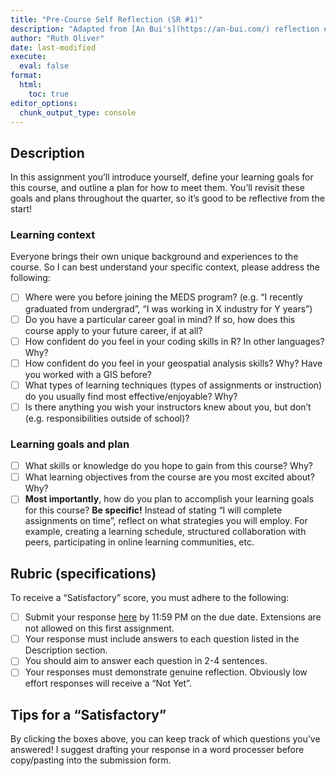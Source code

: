 ```yaml
---
title: "Pre-Course Self Reflection (SR #1)"
description: "Adapted from [An Bui's](https://an-bui.com/) reflection exercises in ENVS 193DS and Sam Csik's in [EDS 240](https://samanthacsik.github.io/EDS-240-data-viz/)"
author: "Ruth Oliver"
date: last-modified
execute: 
  eval: false
format:
  html:
    toc: true
editor_options: 
  chunk_output_type: console
---
```


## Description

In this assignment you'll introduce yourself, define your learning goals for this course, and outline a plan for how to meet them. You'll revisit these goals and plans throughout the quarter, so it's good to be reflective from the start!

### Learning context
Everyone brings their own unique background and experiences to the course. So I can best understand your specific context, please address the following:

- [ ] Where were you before joining the MEDS program? (e.g. "I recently graduated from undergrad", "I was working in X industry for Y years")
- [ ] Do you have a particular career goal in mind? If so, how does this course apply to your future career, if at all?
- [ ] How confident do you feel in your coding skills in R? In other languages? Why?
- [ ] How confident do you feel in your geospatial analysis skills? Why? Have you worked with a GIS before?
- [ ] What types of learning techniques (types of assignments or instruction) do you usually find most effective/enjoyable? Why?
- [ ] Is there anything you wish your instructors knew about you, but don't (e.g. responsibilities outside of school)?

### Learning goals and plan

- [ ] What skills or knowledge do you hope to gain from this course? Why?
- [ ] What learning objectives from the course are you most excited about? Why?
- [ ] **Most importantly**, how do you plan to accomplish your learning goals for this course? **Be specific!** Instead of stating "I will complete assignments on time", reflect on what strategies you will employ. For example, creating a learning schedule, structured collaboration with peers, participating in online learning communities, etc.


## Rubric (specifications)
To receive a "Satisfactory" score, you must adhere to the following:

- [ ] Submit your response [here](https://forms.gle/YFj7y4d8BqrJ3Rt1A) by 11:59 PM on the due date. Extensions are not allowed on this first assignment.
- [ ] Your response must include answers to each question listed in the Description section.
- [ ] You should aim to answer each question in 2-4 sentences.
- [ ] Your responses must demonstrate genuine reflection. Obviously low effort responses will receive a "Not Yet". 

:::{.callout-tip icon=true}
## Tips for a "Satisfactory"

By clicking the boxes above, you can keep track of which questions you've answered! I suggest drafting your response in a word processer before copy/pasting into the submission form.

:::